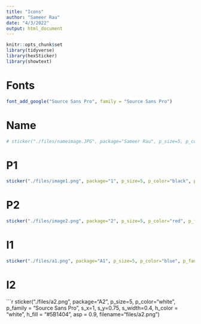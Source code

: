 ```yaml
---
title: "Icons"
author: "Sameer Rau"
date: "4/3/2022"
output: html_document
---
```


```r
knitr::opts_chunk$set
library(tidyverse)
library(hexSticker)
library(showtext)
```

# Fonts
```r
font_add_google("Source Sans Pro", family = "Source Sans Pro")
```


# Name
```r
# sticker("./files/nameimage.JPG", package="Sameer Rau", p_size=5, p_color="white", p_family = "Source Sans Pro", p_x=1, p_y=0.5, h_color = "#5c8a6f", h_fill = "white", asp = 0.9, s_x = 0.4, s_y = 1, s_width = 2.2, filename="files/profilepicture.png")
```

# P1
```r
sticker("./files/image1.png", package="1", p_size=5, p_color="black", p_family = "Source Sans Pro", s_x=1, s_y=.75, s_width=0.6,  h_color = "black", h_fill = "yellow", asp = 0.9, filename="files/image1.png")
```

# P2
```r
sticker("./files/image2.png", package="2", p_size=5, p_color="red", p_family = "Source Sans Pro", s_x=1, s_y=0.75, s_width=0.6, h_color = "red", h_fill = "white", asp = 0.9, filename="files/image2.png")
```

# I1
```r
sticker("./files/a1.png", package="A1", p_size=5, p_color="blue", p_family = "Source Sans Pro", s_x=1, s_y=0.7, s_width=0.4, h_color = "blue", h_fill = "#F6F7E4", asp = 0.9, filename="files/a1.png")
```

# I2
```r
sticker("./files/a2.png", package="A2", p_size=5, p_color="white", p_family = "Source Sans Pro",  s_x=1, s_y=0.75, s_width=0.4, h_color = "white", h_fill = "#5B1404", asp = 0.9, filename="files/a2.png")
